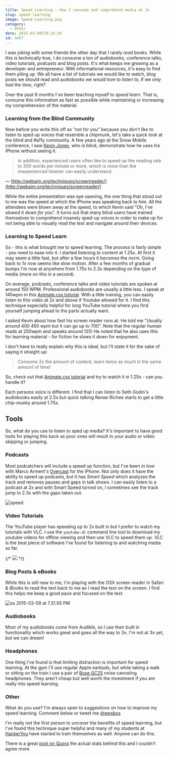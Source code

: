 ```yaml
---
title: Speed Learning — How I consume and comprehend media at 2x
slug: speed-learning
image: Speed-Learning.png
category:
  - Other
date: 2015-03-09T19:24:34
id: 3457
---
```


I was joking with some friends the other day that I rarely _read_ books. While this is technically true, I do consume a ton of audiobooks, conference talks, video tutorials, podcasts and blog posts. It's what keeps me growing as a developer and entrepreneur. With informational resources, it's easy to find them piling up. We all have a list of tutorials we would like to watch, blog posts we should read and audiobooks we would love to listen to, if we _only had the time_, right?

Over the past 6 months I've been teaching myself to _speed learn_. That is, consume this information as fast as possible while maintaining or increasing my comprehension of the material.

### Learning from the Blind Community

Now before you write this off as "not for you" because you don't like to listen to sped up voices that resemble a chipmunk, let's take a quick look at the blind and #a11y community. A few years ago at the Snow Mobile conference, I saw [Kevin Jones](https://twitter.com/kevinrj), who is blind, demonstrate how he uses his iPhone without seeing it.


> In addition, experienced users often like to speed up the reading rate to 300 words per minute or more, which is more than the inexperienced listener can easily understand.

— [http://webaim.org/techniques/screenreader/](http://webaim.org/techniques/screenreader/)

While the entire presentation was eye opening, the one thing that stood out to me was the speed at which the iPhone was speaking back to him. All the attendees were blown away at the speed, to which Kevin said "Oh, I've _slowed it down for you_". It turns out that many blind users have trained themselves to comprehend insanely sped-up voices in order to make up for not being able to visually read the text and navigate around their devices.

### Learning to Speed Learn

So - this is what brought me to speed learning. The process is fairly simple - you need to ease into it. I started listening to content at 1.25x. At first it may seem a little fast, but after a few hours it becomes the norm. Going back to 1x now seems like slow motion. After a few months of gradual bumps I'm now at anywhere from 1.75x to 2.3x depending on the type of media (more on this in a second).

On average, podcasts, conference talks and video tutorials are spoken at around 150 WPM. Professional audiobooks are usually a little less. I speak at 145wpm in this [Animate.css tutorial](https://youtu.be/CBQGl6zokMs). With a little training, you can easily listen to this video at 2x and above if Youtube allowed for it. I find this technique especially helpful for long YouTube tutorial where you find yourself jumping ahead to the parts actually want.

I asked Kevin about how fast his screen reader runs at. He told me "Usually around 400 450 wpm but it can go up to 700". Note that the regular human reads at 250wpm and speaks around 125! He noted that he also uses this for learning material - for fiction he slows it down for enjoyment.

I don't have to really explain why this is ideal, but I'll state it for the sake of saying it straight up:


> Consume 2x the amount of content, learn twice as much in the same amount of time!

So, check out that [Animate.css tutorial](https://youtu.be/CBQGl6zokMs) and try to watch it in 1.25x - can you handle it?

Each persons voice is different. I find that I can listen to Seth Godin's audiobooks easily at 2.5x but quick talking Renee Richee starts to get a little chip-munky around 1.75x.

## Tools

So, what do you use to listen to sped up media? It's important to have good tools for playing this back as poor ones will result in your audio or video skipping or jumping.

### Podcasts

Most podcatchers will include a speed up function, but I've been _in love_ with Marco Arment's [Overcast](https://overcast.fm/) for the iPhone. Not only does it have the ability to speed up podcasts, but it has _Smart Speed_ which analyzes the track and removes pauses and gaps in talk shows. I can easily listen to a podcast at 2x and with Smart Speed turned on, I sometimes see the track jump to 2.3x with the gaps taken out.

![speed](speed.png)

### Video Tutorials

The YouTube player has speeding up to 2x built in but I prefer to watch my tutorials with VLC. I use the `youtube-dl` command line tool to download my youtube videos for offline viewing and then use VLC to speed them up. VLC is the best piece of software I've found for listening to and watching media so far.

{/* ![](content) */}

### Blog Posts & eBooks

While this is still new to me, I'm playing with the OSX screen reader in Safari & iBooks to read the text back to me as I read the text on the screen. I find this helps me keep a good pace and focused on the text.

![ss 2015-03-09 at 7.31.05 PM](ss-2015-03-09-at-7.31.05-PM.png)

### Audiobooks

Most of my audiobooks come from Audible, so I use their built in functionality which works great and goes all the way to 3x. I'm not at 3x yet, but we can dream!

### Headphones

One thing I've found is that limiting distraction is important for speed learning. At the gym I'll use regular Apple earbuds, but while taking a walk or sitting on the train I use a pair of [Bose QC25](http://wes.io/a8DV) noise canceling headphones. They aren't cheap but well worth the investment if you are really into speed learning.

### Other

What do you use? I'm always open to suggestions on how to improve my speed learning. Comment below or tweet me [@wesbos](http://twitter.com/wesbos)

I'm really not the first person to uncover the benefits of speed learning, but I've found this technique super helpful and many of my students at <a href="http://hackeryou.com">HackerYou</a> have started to train themselves as well. Anyone can do this.

There is a great [post on Quora](http://www.quora.com/How-much-longer-does-it-take-to-listen-to-an-audiobook-than-it-does-to-read-the-equivalent-paper-or-eBookabout) the actual stats behind this and I couldn't agree more.

